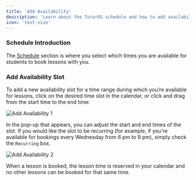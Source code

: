 ```yaml
---
title: 'Add Availability'
description: 'Learn about the TutorOS schedule and how to add availability.'
icon: 'text-size'
---
```


### Schedule Introduction

The [Schedule](https://platform.tutoros.app/schedule) section is where you select which times you are available for students to book
lessons with you.


### Add Availability Slot

To add a new availability slot for a time range during which you’re available for lessons, click on the desired time slot in the calendar, or click and drag from the start time to the end time:

![Add Availability 1](/images/add-availability-1.png)

In the pop-up that appears, you can adjust the start and end times of the slot. If you would like the slot to be recurring (for example, if you're available for bookings every Wednesday from 6 pm to 9 pm), simply check the `Recurring` box.

![Add Availability 2](/images/add-availability-2.png)

When a lesson is booked, the lesson time is reserved in your calendar and no other lessons can be booked for that same time.